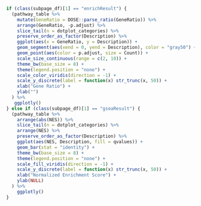 ```r

if (class(subpage_df)[1] == "enrichResult") {
  (pathway_table %>%
    mutate(GeneRatio = DOSE::parse_ratio(GeneRatio)) %>%
    arrange(GeneRatio, -p.adjust) %>%
    slice_tail(n = dotplot_categories) %>%
    preserve_order_as_factor(Description) %>%
    ggplot(aes(x = GeneRatio, y = Description)) +
    geom_segment(aes(xend = 0, yend = Description), color = "gray50") +
    geom_point(aes(color = p.adjust, size = Count)) +
    scale_size_continuous(range = c(2, 10)) +
    theme_bw(base_size = 8) +
    theme(legend.position = "none") +
    scale_color_viridis(direction = -1) +
    scale_y_discrete(label = function(x) str_trunc(x, 50)) +
    xlab("Gene Ratio") +
    ylab("")
  ) %>%
   ggplotly()
} else if (class(subpage_df)[1] == "gseaResult") {
  (pathway_table %>%
    arrange(abs(NES)) %>%
    slice_tail(n = dotplot_categories) %>%
    arrange(NES) %>%
    preserve_order_as_factor(Description) %>%
    ggplot(aes(NES, Description, fill = qvalues)) +
    geom_bar(stat = "identity") +
    theme_bw(base_size = 8) +
    theme(legend.position = "none") +
    scale_fill_viridis(direction = -1) +
    scale_y_discrete(label = function(x) str_trunc(x, 50)) +
    xlab("Normalized Enrichment Score") +
    ylab(NULL)
  ) %>%
    ggplotly()
}
```